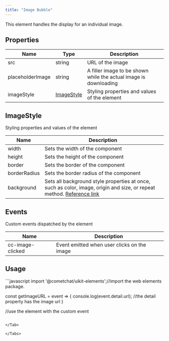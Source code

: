 ```yaml
---
title: "Image Bubble"
---
```


This element handles the display for an individual image.

## Properties

| Name             | Type                                                     | Description                                                      |
| ---------------- | -------------------------------------------------------- | ---------------------------------------------------------------- |
| src              | string                                                   | URL of the image                                                 |
| placeholderImage | string                                                   | A filler image to be shown while the actual image is downloading |
| imageStyle       | [ImageStyle](/web-elements/image-bubble#imagestyle) | Styling properties and values of the element                     |

## ImageStyle

Styling properties and values of the element

| Name         | Description                                                                                                                                                                          |
| ------------ | ------------------------------------------------------------------------------------------------------------------------------------------------------------------------------------ |
| width        | Sets the width of the component                                                                                                                                                      |
| height       | Sets the height of the component                                                                                                                                                     |
| border       | Sets the border of the component                                                                                                                                                     |
| borderRadius | Sets the border radius of the component                                                                                                                                              |
| background   | Sets all background style properties at once, such as color, image, origin and size, or repeat method. [Reference link](https://developer.mozilla.org/en-US/docs/Web/CSS/background) |

## Events

Custom events dispatched by the element

| Name             | Description                                 |
| ---------------- | ------------------------------------------- |
| cc-image-clicked | Event emitted when user clicks on the image |

## Usage

<Tabs>
<Tab title="JavaScript">
```javascript
import '@cometchat/uikit-elements';//import the web elements package.

const getImageURL = event => {
  console.log(event.detail.url); //the detail property has the image url 
}

//use the element with the custom event
<cometchat-image-bubble cc-image-clicked={getImageURL}></cometchat-image-bubble>
```

</Tab>

</Tabs>
